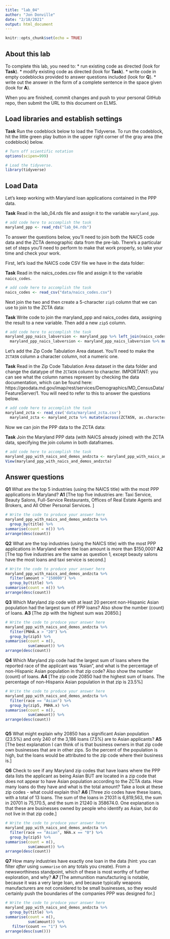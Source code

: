 ```yaml
---
title: "lab_04"
author: "Jon Donville"
date: "2/18/2021"
output: html_document
---
```


```r
knitr::opts_chunk$set(echo = TRUE)
```

## About this lab

To complete this lab, you need to:
* run existing code as directed (look for **Task**).
* modify existing code as directed (look for **Task**).
* write code in empty codeblocks provided to answer questions included (look for **Q**).
* write out the answer in the form of a complete sentence in the space given (look for **A**).

When you are finished, commit changes and push to your personal GitHub repo, then submit the URL to this document on ELMS.

## Load libraries and establish settings

**Task** Run the codeblock below to load the Tidyverse. To run the codeblock, hit the little green play button in the upper right corner of the gray area (the codeblock) below.

```r
# Turn off scientific notation
options(scipen=999)

# Load the tidyverse.
library(tidyverse)
```

## Load Data

Let's keep working with Maryland loan applications contained in the PPP data.

**Task** Read in the lab_04.rds file and assign it to the variable `maryland_ppp`.

```r
# add code here to accomplish the task
maryland_ppp <- read_rds("lab_04.rds")
```

To answer the questions below, you'll need to join both the NAICS code data and the ZCTA demographic data from the pre-lab. There's a particular set of steps you'll need to perform to make that work properly, so take your time and check your work.

First, let's load the NAICS code CSV file we have in the data folder:

**Task** Read in the naics_codes.csv file and assign it to the variable `naics_codes`.

```r
# add code here to accomplish the task
naics_codes <- read_csv("data/naics_codes.csv")
```

Next join the two and then create a 5-character `zip5` column that we can use to join to the ZCTA data:

**Task** Write code to join the maryland_ppp and naics_codes data, assigning the result to a new variable. Then add a new `zip5` column.

```r
# add code here to accomplish the task
maryland_ppp_naics_labversion <- maryland_ppp %>% left_join(naics_codes)
  maryland_ppp_naics_labversion <- maryland_ppp_naics_labversion %>% mutate(zip5 = str_sub(zip, 1, 5))

```

Let's add the Zip Code Tabulation Area dataset. You'll need to make the `ZCTA5N` column a character column, not a numeric one.

**Task** Read in the Zip Code Tabulation Area dataset in the data folder and change the datatype of the `ZCTA5N` column to character. IMPORTANT: you can see what the column names represent by checking the data documentation, which can be found here: https://geodata.md.gov/imap/rest/services/Demographics/MD_CensusData/FeatureServer/1. You will need to refer to this to answer the questions below.

```r
# add code here to accomplish the task
maryland_zcta <- read_csv('data/maryland_zcta.csv')
  maryland_zcta <- maryland_zcta %>% mutate(across(ZCTA5N, as.character))
```

Now we can join the PPP data to the ZCTA data:

**Task** Join the Maryland PPP data (with NAICS already joined) with the ZCTA data, specifying the join column in both dataframes.

```r
# add code here to accomplish the task
maryland_ppp_with_naics_and_demos_andzcta <- maryland_ppp_with_naics_and_demographics %>%  left_join(maryland_zcta, by=c("zip"="ZCTA5N"))
View(maryland_ppp_with_naics_and_demos_andzcta)
```

## Answer questions

**Q1** What are the top 5 industries (using the NAICS title) with the most PPP applications in Maryland?
**A1** [The top five industries are: Taxi Service, Beauty Salons, Full-Service Restaurants, Offices of Real Estate Agents and Brokers, and All Other Personal Services. ]

```r
# Write the code to produce your answer here
maryland_ppp_with_naics_and_demos_andzcta %>% 
  group_by(title) %>% 
summarise(count = n()) %>% 
arrange(desc(count))

```

**Q2** What are the top industries (using the NAICS title) with the most PPP applications in Maryland where the loan amount is more than $150,000?
**A2** [The top five industries are the same as question 1, except beauty salons have the most loans and taxi service is second.]

```r
# Write the code to produce your answer here
maryland_ppp_with_naics_and_demos_andzcta %>% 
  filter(amount > "150000") %>% 
  group_by(title) %>% 
summarise(count = n()) %>% 
arrange(desc(count))


```

**Q3** Which Maryland zip code with at least 20 percent non-Hispanic Asian population had the largest sum of PPP loans? Also show the number (count) of loans.
**A3** [The zip with the highest sum was 20850.]

```r
# Write the code to produce your answer here
maryland_ppp_with_naics_and_demos_andzcta %>% 
  filter(PNHA.x > "20") %>% 
  group_by(zip5) %>% 
summarise(count = n(),
          sum(amount)) %>% 
arrange(desc(count))

```

**Q4** Which Maryland zip code had the largest sum of loans where the reported race of the applicant was "Asian", and what is the percentage of non-Hispanic Asian population in that zip code? Also show the number (count) of loans.
**A4** [The zip code 20850 had the highest sum of loans. The percentage of non-Hispanix Asian population in that zip is 23.5%]

```r
# Write the code to produce your answer here
maryland_ppp_with_naics_and_demos_andzcta %>% 
  filter(race == "Asian") %>% 
  group_by(zip5, PNHA.x) %>% 
summarise(count = n(),
          sum(amount)) %>% 
arrange(desc(count))



```

**Q5** What might explain why 20850 has a significant Asian population (23.5%) and only 240 of the 3,186 loans (7.5%) are to Asian applicants?
**A5** [The best explanation I can think of is that business owners in that zip code own businesses that are in other zips. So the percent of the population is high, but the loans would be attributed to the zip code where their business is.]


**Q6** Check to see if any Maryland zip codes that have loans where the PPP data lists the applicant as being Asian BUT are located in a zip code that does not appear to have Asian population according to the ZCTA data. How many loans do they have and what is the total amount? Take a look at these zip codes - what could explain this?
**A6** [Three zio codes have these loans, with a total of 13 loans. The sum of the loans in 21031 is 6,819,563, the sum in 20701 is 75,170.5, and the sum in 21240 is 358674.0. One explanation is that these are businesses owned by people who identify as Asian, but do not live in that zip code.]

```r
# Write the code to produce your answer here
maryland_ppp_with_naics_and_demos_andzcta %>% 
  filter(race == "Asian", NHA.x == "0") %>% 
  group_by(zip5) %>% 
summarise(count = n(),
          sum(amount)) %>% 
arrange(desc(count))


```

**Q7** How many industries have exactly one loan in the data (hint: you can filter _after_ using `summarise` on any totals you create). From a newsworthiness standpoint, which of these is most worthy of further exploration, and why?
**A7** [The ammunition manufacturing is notable, because it was a very large loan, and because typically weapons manufacturers are not considered to be small businesses, so they would certainly push the boundaries of the companies PPP was designed for.]

```r
# Write the code to produce your answer here
maryland_ppp_with_naics_and_demos_andzcta %>% 
  group_by(title) %>% 
summarise(count = n(),
          sum(amount)) %>% 
   filter(count == "1") %>% 
arrange(desc(sum()))

```
